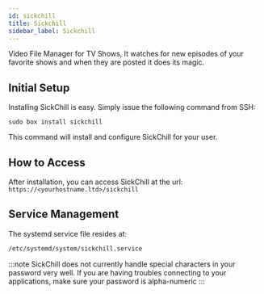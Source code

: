```yaml
---
id: sickchill
title: Sickchill
sidebar_label: Sickchill
---
```


Video File Manager for TV Shows, It watches for new episodes of your favorite shows and when they are posted it does its magic.

## Initial Setup

Installing SickChill is easy. Simply issue the following command from SSH:

```plaintext main
sudo box install sickchill
```

This command will install and configure SickChill for your user.

## How to Access

After installation, you can access SickChill at the url: `https://<yourhostname.ltd>/sickchill`

## Service Management

The systemd service file resides at:

```bash main
/etc/systemd/system/sickchill.service
```


<SystemdTabs service="sickchill"/>

:::note
SickChill does not currently handle special characters in your password very well. If you are having troubles connecting to your applications, make sure your password is alpha-numeric
:::